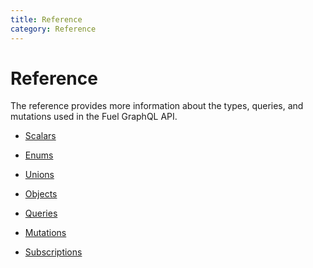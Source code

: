 ```yaml
---
title: Reference
category: Reference
---
```


# Reference

The reference provides more information about the types, queries, and mutations used in the Fuel GraphQL API.

- [Scalars](/docs/reference/scalars/)

- [Enums](/docs/reference/enums/)

- [Unions](/docs/reference/unions/)

- [Objects](/docs/reference/objects/)

- [Queries](/docs/reference/queries/)

- [Mutations](/docs/reference/mutations/)

- [Subscriptions](/docs/reference/subscriptions/)
